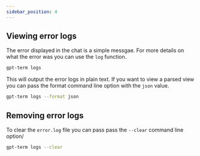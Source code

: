 ```yaml
---
sidebar_position: 4
---
```


## Viewing error logs

The error displayed in the chat is a simple messgae. For more details on what the error was you can
use the `log` function.

```bash
gpt-term logs
````

This will output the error logs in plain text. If you want to view a parsed view you can pass the
format command line option with the `json` value.

```bash
gpt-term logs --format json
```

## Removing error logs

To clear the `error.log` file you can pass pass the `--clear` command line option/

```bash
gpt-term logs --clear
```
